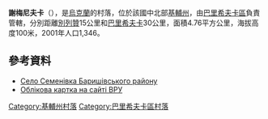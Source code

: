 {{coord|50|14|51|N|31|30|45|E|scale:30000|display=title}}

'''謝梅尼夫卡'''（{{lang-uk|Семенівка}}），是[[烏克蘭|烏克蘭]]的村落，位於該國中北部[[基輔州|基輔州]]，由[[巴里希夫卡區|巴里希夫卡區]]負責管轄，分別距離[[別列贊|別列贊]]15公里和[[巴里希夫卡|巴里希夫卡]]30公里，面積4.76平方公里，海拔高度100米，2001年人口1,346。

==參考資料==
* [https://web.archive.org/web/20100119211735/http://baryshivka.kiev.ua/ Село Семенівка Баришівського району] {{ref-uk}}
* [http://gska2.rada.gov.ua/pls/z7502/A005?rdat1=20.10.2003&rf7571=15019 Облікова картка на сайті ВРУ]{{dead link|date=2018年4月 |bot=InternetArchiveBot |fix-attempted=yes }}

{{DEFAULTSORT:Семенівка}}
[[Category:基輔州村落|Category:基輔州村落]]
[[Category:巴里希夫卡區村落|Category:巴里希夫卡區村落]]


{{Kiev-geo-stub}}